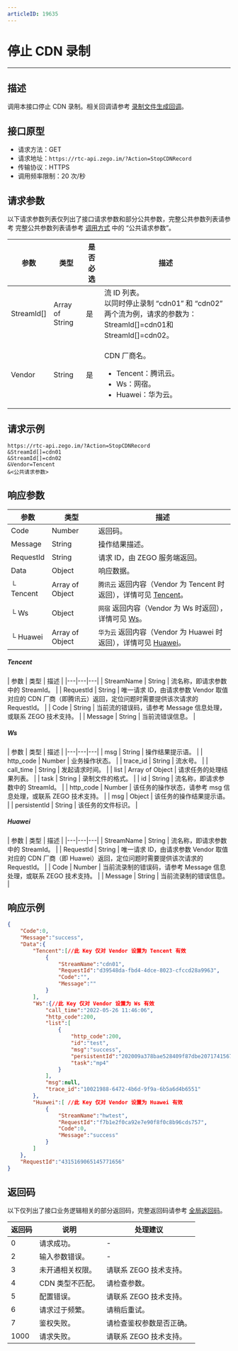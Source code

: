 ```yaml
---
articleID: 19635
---
```



# 停止 CDN 录制

---

## 描述

调用本接口停止 CDN 录制。相关回调请参考 [录制文件生成回调](!Callback/Record_File_Create_Callback)。



## 接口原型

- 请求方法：GET
- 请求地址：`https://rtc-api.zego.im/?Action=StopCDNRecord`
- 传输协议：HTTPS
- 调用频率限制：20 次/秒

## 请求参数

以下请求参数列表仅列出了接口请求参数和部分公共参数，完整公共参数列表请参考 完整公共参数列表请参考 [调用方式](./../making-api-requests.mdx#公共请求参数) 中的 “公共请求参数”。


<table>

<thead>
  <tr>
    <th>参数</th>
    <th>类型</th>
    <th>是否必选</th>
    <th>描述</th>
  </tr>
</thead>
<tbody>
  <tr>
    <td>StreamId[]</td>
    <td>Array of String</td>
    <td>是</td>
    <td>流 ID 列表。<br />以同时停止录制 “cdn01” 和 “cdn02” 两个流为例，请求的参数为：StreamId[]=cdn01和StreamId[]=cdn02。</td>
  </tr>
  <tr>
    <td>Vendor</td>
    <td>String</td>
    <td>是</td>
    <td>
    <p>CDN 厂商名。</p>
    <ul>
    <li>Tencent：腾讯云。</li><li>Ws：网宿。</li><li>Huawei：华为云。</li>
    </ul>
    </td>
  </tr>
</tbody>
</table>


## 请求示例

```
https://rtc-api.zego.im/?Action=StopCDNRecord
&StreamId[]=cdn01
&StreamId[]=cdn02
&Vendor=Tencent
&<公共请求参数>
```

## 响应参数


| 参数 | 类型 | 描述 |
|---|---|---|
| Code | Number | 返回码。 |
| Message | String | 操作结果描述。 |
| RequestId | String | 请求 ID，由 ZEGO 服务端返回。 |
| Data | Object | 响应数据。 |
| └ Tencent | Array of Object | <code>腾讯云</code> 返回内容（Vendor 为 Tencent 时返回），详情可见 [Tencent](#tencent)。 |
| └ Ws | Object | <code>网宿</code> 返回内容（Vendor 为 Ws 时返回），详情可见 [Ws](#ws)。 |
| └ Huawei | Array of Object | <code>华为云</code> 返回内容（Vendor 为 Huawei 时返回），详情可见 [Huawei](#huawei)。 |

<a id="tencent"></a>
<h5>Tencent</h5>
| 参数 | 类型 | 描述 |
|---|---|---|
| StreamName | String | 流名称，即请求参数中的 StreamId。 |
| RequestId | String | 唯一请求 ID，由请求参数 Vendor 取值对应的 CDN 厂商（即腾讯云）返回，定位问题时需要提供该次请求的 RequestId。 |
| Code | String | 当前流的错误码，请参考 Message 信息处理，或联系 ZEGO 技术支持。 |
| Message | String | 当前流错误信息。 |

<a id="ws"></a>
<h5>Ws</h5>
| 参数 | 类型 | 描述 |
|---|---|---|
| msg | String | 操作结果提示语。 |
| http_code | Number | 业务操作状态。 |
| trace_id | String | 流水号。 |
| call_time | String | 发起请求时间。 |
| list | Array of Object | 请求任务的处理结果列表。 |
| task | String | 录制文件的格式。 |
| id | String | 流名称，即请求参数中的 StreamId。 |
| http_code | Number | 该任务的操作状态，请参考 msg 信息处理，或联系 ZEGO 技术支持。 |
| msg | Object | 该任务的操作结果提示语。 |
| persistentId | String | 该任务的文件标识。 |

<a id="huawei"></a>
<h5>Huawei</h5>
| 参数 | 类型 | 描述 |
|---|---|---|
| StreamName | String | 流名称，即请求参数中的 StreamId。 |
| RequestId | String | 唯一请求 ID，由请求参数 Vendor 取值对应的 CDN 厂商（即 Huawei）返回，定位问题时需要提供该次请求的 RequestId。 |
| Code | Number | 当前流录制的错误码，请参考 Message 信息处理，或联系 ZEGO 技术支持。 |
| Message | String | 当前流录制的错误信息。 |


## 响应示例

```json
{
    "Code":0,
    "Message":"success",
    "Data":{
        "Tencent":[//此 Key 仅对 Vendor 设置为 Tencent 有效
            {
                "StreamName":"cdn01",
                "RequestId":"d39548da-fbd4-4dce-8023-cfccd28a9963",
                "Code":"",
                "Message":""
            }
        ],
        "Ws":{//此 Key 仅对 Vendor 设置为 Ws 有效
            "call_time":"2022-05-26 11:46:06",
            "http_code":200,
            "list":[
                {
                    "http_code":200,
                    "id":"test",
                    "msg":"success",
                    "persistentId":"202009a378bae528409f87dbe20717415676",
                    "task":"mp4"
                }
            ],
            "msg":null,
            "trace_id":"10021988-6472-4b6d-9f9a-6b5a6d4b6551"
        },
        "Huawei":[ //此 Key 仅对 Vendor 设置为 Huawei 有效
            {
                "StreamName":"hwtest",
                "RequestId":"f7b1e2f0ca92e7e90f8f0c8b96cds757",
                "Code":0,
                "Message":"success"            
            }
        ]
    },
    "RequestId":"4315169065145771656"
}
```

## 返回码

以下仅列出了接口业务逻辑相关的部分返回码，完整返回码请参考 [全局返回码](!global_return_code)。

|返回码|说明|处理建议|
|-----|------|-----|
| 0 | 请求成功。 |-|
| 2 | 输入参数错误。 |-|
| 3 | 未开通相关权限。 | 请联系 ZEGO 技术支持。|
| 4 | CDN 类型不匹配。 | 请检查参数。|
| 5 | 配置错误。 | 请联系 ZEGO 技术支持。|
| 6 | 请求过于频繁。 | 请稍后重试。|
| 7 | 鉴权失败。 | 请检查鉴权参数是否正确。|
| 1000  | 请求失败。 | 请联系 ZEGO 技术支持。|
